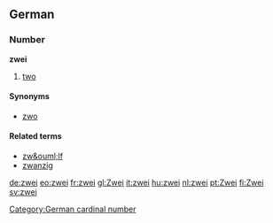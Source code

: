 ==German==
===Number===
'''zwei'''
# [[two]]

====Synonyms====
*[[zwo]]

====Related terms====
*[[zw&ouml;lf]]
*[[zwanzig]]

[[Category:German cardinal number]]

[[de:zwei]]
[[eo:zwei]]
[[fr:zwei]]
[[gl:Zwei]]
[[it:zwei]]
[[hu:zwei]]
[[nl:zwei]]
[[pt:Zwei]]
[[fi:Zwei]]
[[sv:zwei]]